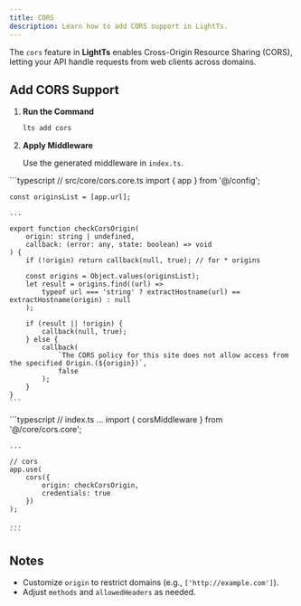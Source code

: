 ```yaml
---
title: CORS
description: Learn how to add CORS support in LightTs.
---
```



The `cors` feature in **LightTs** enables Cross-Origin Resource Sharing (CORS), letting your API handle requests from web clients across domains.

## Add CORS Support

<Steps>

1. **Run the Command**

   ```bash
   lts add cors
   ```

2. **Apply Middleware**

   Use the generated middleware in `index.ts`.

</Steps>

<Tabs>
  <TabItem label="Core">
    ```typescript
    // src/core/cors.core.ts
    import { app } from '@/config';

    const originsList = [app.url];

    ...

    export function checkCorsOrigin(
        origin: string | undefined,
        callback: (error: any, state: boolean) => void
    ) {
        if (!origin) return callback(null, true); // for * origins

        const origins = Object.values(originsList);
        let result = origins.find((url) =>
            typeof url === 'string' ? extractHostname(url) == extractHostname(origin) : null
        );

        if (result || !origin) {
            callback(null, true);
        } else {
            callback(
                `The CORS policy for this site does not allow access from the specified Origin.(${origin})`,
                false
            );
        }
    }
    ```
  </TabItem>
  <TabItem label="Usage">
    ```typescript
    // index.ts
    ...
    import { corsMiddleware } from '@/core/cors.core';

    ...
    
    // cors
    app.use(
        cors({
            origin: checkCorsOrigin,
            credentials: true
        })
    );

    ...
    ```
  </TabItem>
</Tabs>

## Notes

- Customize `origin` to restrict domains (e.g., `['http://example.com']`).
- Adjust `methods` and `allowedHeaders` as needed.

<LinkCard title="See CORS in Action" href="../../examples/" description="Try a CORS-enabled route example." />
